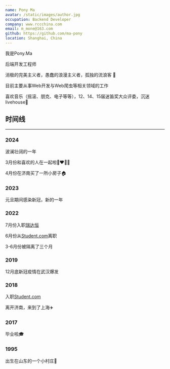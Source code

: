 ```yaml
---
name: Pony Ma
avatar: /static/images/author.jpg
occupation: Backend Developer
company: www.rccchina.com
email: m_mone@163.com
github: https://github.com/ma-pony
location: Shanghai, China
---
```


我是Pony.Ma

后端开发工程师

消极的完美主义者，愚蠢的浪漫主义者，孤独的流浪客 🚀

目前主要从事Web开发与Web爬虫等相关领域的工作

喜欢音乐（摇滚、朋克、电子等等），12、14、15届迷笛奖大众评委，沉迷livehouse🎸



## 时间线
---
### 2024
波澜壮阔的一年

3月份和喜欢的人在一起啦👨‍❤️‍💋‍👩

4月份在济南买了一所小房子🏠


### 2023
元旦期间感染新冠，新的一年

### 2022

7月份入职[瑞达恒](http://www.rccchina.com)

6月份从[Student.com](http://www.student.com)离职

3-6月份被隔离了三个月

### 2019
12月底新冠疫情在武汉爆发

### 2018
入职[Student.com](http://www.student.com)

离开济南，来到了上海✈️


### 2017
毕业啦🎓


### 1995
出生在山东的一个小村庄🍼



